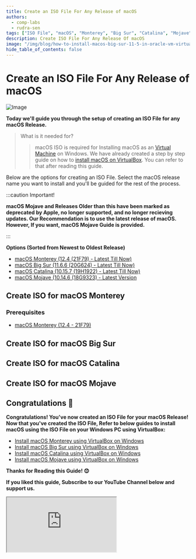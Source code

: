 ```yaml
---
title: Create an ISO File For Any Release of macOS
authors:
  - comp-labs
  - rudra-sen
tags: ["ISO File", "macOS", "Monterey", "Big Sur", "Catalina", "Mojave"]
description: Create ISO File For Any Release Of macOS
image: "/img/blog/how-to-install-macos-big-sur-11-5-in-oracle-vm-virtualbox-windows.jpg"
hide_table_of_contents: false
---
```


# Create an ISO File For Any Release of macOS

![Image](/img/blog/how-to-install-macos-big-sur-11-5-in-oracle-vm-virtualbox-windows.jpg)

**Today we'll guide you through the setup of creating an ISO File for any macOS Release.**

> What is it needed for?
> > macOS ISO is required for Installing macOS as an [Virtual Machine](https://en.wikipedia.org/wiki/Virtual_machine) on Windows. We have already created a step by step guide on how to [install macOS on VirtualBox](/search?q=Install+macOS). You can refer to that after reading this guide.

<!-- truncate -->

Below are the options for creating an ISO File. Select the macOS release name you want to install and you'll be guided for the rest of the process.

:::caution Important!

**macOS Mojave and Releases Older than this have been marked as deprecated by Apple, no longer supported, and no longer recieving updates. Our Recommendation is to use the latest release of macOS. However, If you want, macOS Mojave Guide is provided.**

:::

**Options (Sorted from Newest to Oldest Release)**

- [macOS Monterey (12.4 (21F79) - Latest Till Now)](#create-iso-for-macos-monterey)
- [macOS Big Sur (11.6.6 (20G624) - Latest Till Now)](#create-iso-for-macos-big-sur)
- [macOS Catalina (10.15.7 (19H1922) - Latest Till Now)](#create-iso-for-macos-catalina)
- [macOS Mojave (10.14.6 (18G9323) - Latest Version](#create-iso-for-macos-mojave)

## Create ISO for macOS Monterey

### Prerequisites

- [macOS Monterey (12.4 - 21F79)](#)

## Create ISO for macOS Big Sur

## Create ISO for macOS Catalina

## Create ISO for macOS Mojave

## Congratulations 🎉

**Congratulations! You've now created an ISO File for your macOS Release! Now that you've created the ISO File, Refer to below guides to install macOS using the ISO File on your Windows PC using VirtualBox:**

- [Install macOS Monterey using VirtualBox on Windows](/blog/posts/install-macos-monterey-on-windows-using-virtualbox)
- [Install macOS Big Sur using VirtualBox on Windows](/blog/posts/install-macos-big-sur-on-windows-using-virtualbox)
- [Install macOS Catalina using VirtualBox on Windows](/blog/posts/install-macos-catalina-on-windows-using-virtualbox)
- [Install macOS Mojave using VirtualBox on Windows](/blog/posts/install-macos-mojave-on-windows-using-virtualbox)

**Thanks for Reading this Guide! 😊**

**If you liked this guide, Subscribe to our YouTube Channel below and support us.**

<iframe
  src="https://complabs.in/html/subscribe.html"
  title="Subscribe Comp Labs"
  height="150"
></iframe>
